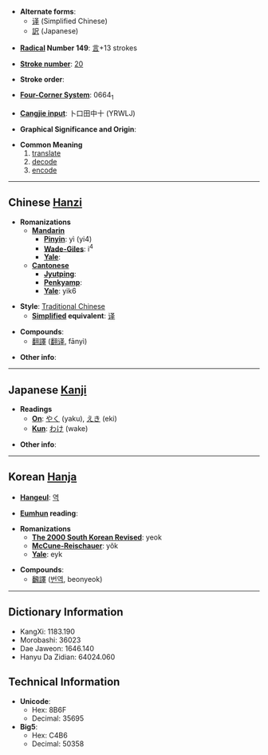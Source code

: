 * '''Alternate forms''':
** [[译]] (Simplified Chinese)
** [[訳]] (Japanese)

* '''[[Wiktionary:Chinese radical index| Radical]] Number 149''': [[Wiktionary:Chinese radical index 言|言]]+13 strokes

* '''[[Wiktionary:Chinese total strokes index|Stroke number]]''': [[Wiktionary:Chinese total strokes index 20|20]]

* '''Stroke order''': 

* '''[[Wiktionary:Chinese four corner index|Four-Corner System]]''': 0664<sub>1</sub>

* '''[[Wiktionary:Chinese Cangjie index|Cangjie input]]''': 卜口田中十 (YRWLJ)

* '''Graphical Significance and Origin''': 

* '''Common Meaning'''
*#[[translate]]
*# [[decode]]
*# [[encode]]

----

== Chinese [[Hanzi]] ==

* '''Romanizations'''
** '''[[Mandarin]]'''
*** '''[[Pinyin]]''': yì (yi4)
*** '''[[Wade-Giles]]''': i<sup>4</sup>
*** '''[[Yale]]''': 
** '''[[Cantonese]]'''
*** '''[[Jyutping]]''':
*** '''[[Penkyamp]]''': 
*** '''[[Yale]]''': yik6

* '''Style''': [[Traditional Chinese]] 
** '''[[Simplified Chinese|Simplified]] equivalent''': [[译]]

* '''Compounds''':
** [[翻譯]] ([[翻译]], fānyì)

* '''Other info''': 

----

== Japanese [[Kanji]] ==

* '''Readings'''
** '''[[On]]''': [[やく]] (yaku), [[えき]] (eki)
** '''[[Kun]]''': [[わけ]] (wake)

* '''Other info''':  

----

== Korean [[Hanja]] ==

* '''[[Hangeul]]''': [[역]]

* '''[[Eumhun]] reading''': 

* '''Romanizations'''
** '''[[The 2000 South Korean Revised Romanization|The 2000 South Korean Revised]]''': yeok
** '''[[McCune-Reischauer]]''': yŏk
** '''[[Yale]]''': eyk

* '''Compounds''':
** [[飜譯]] ([[번역]], beonyeok)

----

== Dictionary Information ==

* KangXi: 1183.190
* Morobashi: 36023
* Dae Jaweon: 1646.140
* Hanyu Da Zidian: 64024.060

== Technical Information ==

* '''Unicode''':
** Hex: 8B6F
** Decimal: 35695
* '''Big5''':
** Hex: C4B6
** Decimal: 50358